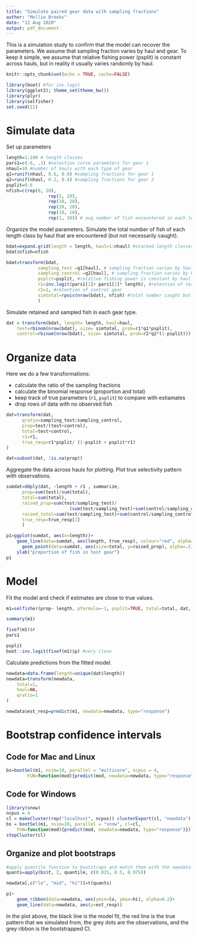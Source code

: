 ```yaml
---
title: "Simulate paired gear data with sampling fractions"
author: "Mollie Brooks"
date: "12 Aug 2020"
output: pdf_document
---
```


This is a simulation study to confirm that the model can recover the parameters. We assume that sampling fraction varies by haul and gear. To keep it simple, we assume that relative fishing power (psplit) is constant across hauls, but in reality it usually varies randomly by haul.

```r
knitr::opts_chunk$set(echo = TRUE, cache=FALSE)
```

```r
library(boot) #for inv.logit
library(ggplot2); theme_set(theme_bw())
library(plyr)
library(selfisher)
set.seed(11)
```

# Simulate data

Set up parameters

```r
length=1:100 # length classes
pars1=c(-6, .1) #selection curve parameters for gear 1
nhaul=10 #number of hauls with each type of gear
q1=runif(nhaul, 0.6, 0.8) #sampling fractions for gear 1
q2=runif(nhaul, 0.2, 0.4) #sampling fractions for gear 2
psplit=0.6
nfish=c(rep(0, 20), 
				rep(5, 20), 
				rep(10, 20), 
				rep(20, 20), 
				rep(10, 10),
				rep(1, 10)) # avg number of fish encountered in each length class in each haul
```

Organize the model parameters. Simulate the total number of fish  of each length class by haul that are encountered (but not necessarily caught).

```r
bdat=expand.grid(length = length, haul=1:nhaul) #stacked length classes and hauls
bdat$nfish=nfish

bdat=transform(bdat, 
			sampling_test =q1[haul], # sampling fraction varies by haul and gear
			sampling_control =q2[haul], # sampling fraction varies by haul and gear
			psplit=psplit, #relative fishing power is constant by haul
			r1=inv.logit(pars1[1]+ pars1[2]* length), #retention of test gear
			r2=1, #retention of control gear
			simtotal=rpois(nrow(bdat), nfish) #total number caught but not observed
			)
```

Simulate retained and sampled fish in each gear type.

```r
dat = transform(bdat, length= length, haul=haul,
	test=rbinom(nrow(bdat), size= simtotal, prob=r1*q1*psplit),
	control=rbinom(nrow(bdat), size= simtotal, prob=r2*q2*(1-psplit)))
```

# Organize data

Here we do a few transformations:

 * calculate the ratio of the sampling fractions
 * calculate the binomial response (proportion and total)
 * keep track of true parameters (`r1`, `psplit`) to compare with estiamates
 * drop rows of data with no observed fish

```r

dat=transform(dat, 
      qratio=sampling_test/sampling_control,
      prop=test/(test+control),
      total=test+control,
      r1=r1,
      true_resp=r1*psplit/ (1-psplit + psplit*r1)
)

dat=subset(dat, !is.na(prop))
```

Aggregate the data across hauls for plotting. Plot true selectivity pattern with observations.


```r
sumdat=ddply(dat, ~length + r1 , summarize, 
      prop=sum(test)/sum(total), 
      total=sum(total),
      raised_prop=sum(test/sampling_test)/
                        (sum(test/sampling_test)+sum(control/sampling_control)),
      raised_total=sum(test/sampling_test)+sum(control/sampling_control),
      true_resp=true_resp[1]
      )

p1=ggplot(sumdat, aes(x=length))+
    geom_line(data=sumdat, aes(length, true_resp), colour="red", alpha=.5, lwd=2)+
	  geom_point(data=sumdat, aes(size=total, y=raised_prop), alpha=.5)+
	ylab("proportion of fish in test gear")
p1
```

# Model

Fit the model and check if estimates are close to true values.

```r
m1=selfisher(prop~ length, pformula=~1, psplit=TRUE, total=total, dat, haul=haul, qratio=qratio)

summary(m1)

fixef(m1)$r
pars1

psplit
boot::inv.logit(fixef(m1)$p) #very close
```

Calculate predictions from the fitted model.

```r
newdata=data.frame(length=unique(dat$length))
newdata=transform(newdata,
    total=1,
    haul=NA,
    qratio=1
)

newdata$est_resp=predict(m1, newdata=newdata, type="response")
```



# Bootstrap confidence intervals

## Code for Mac and Linux

```r
bs=bootSel(m1, nsim=10, parallel = "multicore", ncpus = 4,
        FUN=function(mod){predict(mod, newdata=newdata, type="response")})

```

## Code for Windows

```r
library(snow)
ncpus = 4
cl = makeCluster(rep("localhost", ncpus)) clusterExport(cl, "newdata")
bs = bootSel(m1, nsim=10, parallel = "snow", cl=cl,
    FUN=function(mod){predict(mod, newdata=newdata, type="response")}) 
stopCluster(cl)
```

## Organize and plot bootstraps

```r
#apply quantile function to bootstraps and match them with the newdata used for predictions 
quants=apply(bs$t, 2, quantile, c(0.025, 0.5, 0.975)) 

newdata[,c("lo", "mid", "hi")]=t(quants)

p1+
	geom_ribbon(data=newdata, aes(ymin=lo, ymax=hi), alpha=0.2)+
	geom_line(data=newdata, aes(y=est_resp))

```

In the plot above, the black line is the model fit, the red line is the true pattern that we simulated from, the grey dots are the observations, and the grey ribbon is the bootstrapped CI.

